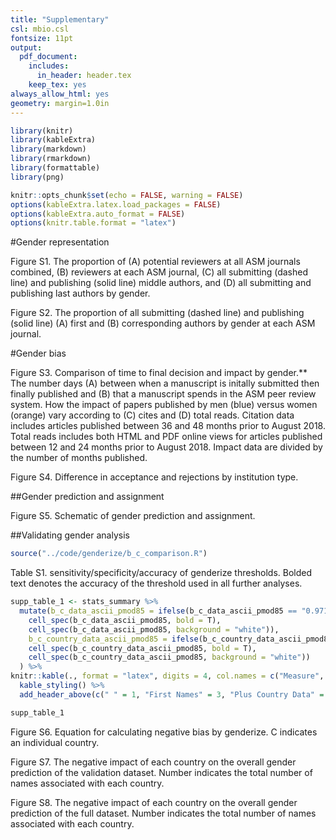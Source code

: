 ```yaml
---
title: "Supplementary"
csl: mbio.csl
fontsize: 11pt
output:
  pdf_document:
    includes:
      in_header: header.tex
    keep_tex: yes
always_allow_html: yes
geometry: margin=1.0in
---
```


```r
library(knitr)
library(kableExtra)
library(markdown)
library(rmarkdown)
library(formattable)
library(png)

knitr::opts_chunk$set(echo = FALSE, warning = FALSE)
options(kableExtra.latex.load_packages = FALSE)
options(kableExtra.auto_format = FALSE)
options(knitr.table.format = "latex")
```

#Gender representation

\includegraphics{Figure_S1.png}

Figure S1. The proportion of (A) potential reviewers at all ASM journals combined, (B) reviewers at each ASM journal, (C) all submitting (dashed line) and publishing (solid line) middle authors, and (D) all submitting and publishing last authors by gender.

\newpage

\includegraphics{Figure_S2.png}
Figure S2. The proportion of all submitting (dashed line) and publishing (solid line) (A) first and (B) corresponding authors by gender at each ASM journal.

\newpage
#Gender bias
\includegraphics{Figure_S3.png}

Figure S3. Comparison of time to final decision and impact by gender.** The number days (A) between when a manuscript is initally submitted then finally published and (B) that a manuscript spends in the ASM peer review system. How the impact of papers published by men (blue) versus women (orange) vary according to (C) cites and (D) total reads. Citation data includes articles published between 36 and 48 months prior to August 2018. Total reads includes both HTML and PDF online views for articles published between 12 and 24 months prior to August 2018. Impact data are divided by the number of months published.

\includegraphics{Figure_S4.png}

Figure S4. Difference in acceptance and rejections by institution type.

\newpage
##Gender prediction and assignment

\includegraphics{genderize_method.png}

Figure S5. Schematic of gender prediction and assignment.

\newpage
##Validating gender analysis
```r
source("../code/genderize/b_c_comparison.R")
```

Table S1. sensitivity/specificity/accuracy of genderize thresholds. Bolded text denotes the accuracy of the threshold used in all further analyses.
```r
supp_table_1 <- stats_summary %>% 
  mutate(b_c_data_ascii_pmod85 = ifelse(b_c_data_ascii_pmod85 == "0.9714", 
    cell_spec(b_c_data_ascii_pmod85, bold = T),
    cell_spec(b_c_data_ascii_pmod85, background = "white")),
    b_c_country_data_ascii_pmod85 = ifelse(b_c_country_data_ascii_pmod85 == "0.9695", 
    cell_spec(b_c_country_data_ascii_pmod85, bold = T),
    cell_spec(b_c_country_data_ascii_pmod85, background = "white"))
  ) %>% 
knitr::kable(., format = "latex", digits = 4, col.names = c("Measure", "p0.5", "p0.85", "pmod0.85", "p0.5", "p0.85", "pmod0.85"), escape = F) %>%
  kable_styling() %>% 
  add_header_above(c(" " = 1, "First Names" = 3, "Plus Country Data" = 3)) 

supp_table_1
```

\vspace{40mm}

\includegraphics{impact_equation.png}

Figure S6. Equation for calculating negative bias by genderize. C indicates an individual country. 

\newpage
\includegraphics{Figure_S7.png}

Figure S7. The negative impact of each country on the overall gender prediction of the validation dataset. Number indicates the total number of names associated with each country.

\newpage
\includegraphics{Figure_S8.png}

Figure S8. The negative impact of each country on the overall gender prediction of the full dataset. Number indicates the total number of names associated with each country.

